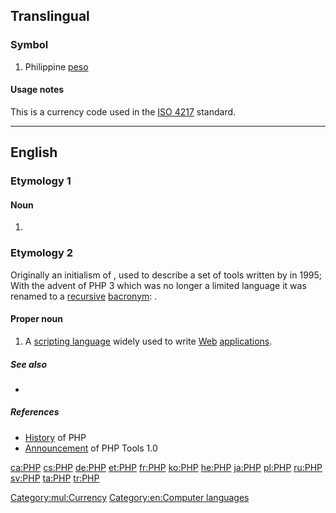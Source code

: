 {{also|РНР}}
==Translingual==

===Symbol===
{{head|mul|symbol}}

# Philippine [[peso]]

====Usage notes====
This is a currency code used in the [[w:ISO 4217|ISO 4217]] standard.

[[Category:mul:Currency]]

----

==English==

===Etymology 1===

====Noun====
{{en-noun|-}}

# {{label|en|healthcare}} {{initialism of|pseudopseudohypoparathyroidism|lang=en}}

===Etymology 2===
Originally an initialism of {{m|en|[[personal]] [[home page]]}}, used to describe a set of tools written by {{w|Rasmus Lerdorf}} in 1995; With the advent of PHP 3 which was no longer a limited language it was renamed to a [[recursive]] [[bacronym]]: {{m|en|PHP: [[hypertext]] [[preprocessor]]}}.

====Proper noun====
{{en-proper noun}}

# {{label|en|software|PHP}} A [[scripting language]] widely used to write [[Web]] [[application]]s.

=====See also=====
* {{projectlink|wikipedia}}

=====References=====
* [http://uk3.php.net/manual/en/history.php.php History] of PHP
* [http://groups.google.com/group/comp.infosystems.www.authoring.cgi/msg/cc7d43454d64d133 Announcement] of PHP Tools 1.0

[[Category:en:Computer languages]]

[[ca:PHP]]
[[cs:PHP]]
[[de:PHP]]
[[et:PHP]]
[[fr:PHP]]
[[ko:PHP]]
[[he:PHP]]
[[ja:PHP]]
[[pl:PHP]]
[[ru:PHP]]
[[sv:PHP]]
[[ta:PHP]]
[[tr:PHP]]